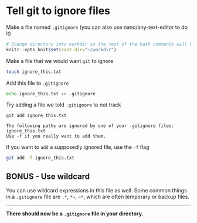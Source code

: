 # Tell git to ignore files
Make a file named `.gitignore` (you can also use nano/any-text-editor to do it)

```r
# Change directory into workdir so the rest of the bash commands will be run in it
knitr::opts_knit$set(root.dir="~/workdir")
```

Make a file that we would want `git` to ignore
```bash
touch ignore_this.txt
```

Add this file to `.gitignore`
```bash
echo ignore_this.txt >> .gitignore
```

Try adding a file we told `.gitignore` to not track

`git add ignore_this.txt`

```
The following paths are ignored by one of your .gitignore files:
ignore_this.txt
Use -f if you really want to add them.
```

If you want to `add` a supposedly ignored file, use the `-f` flag

```bash
git add -f ignore_this.txt
```

## BONUS - Use wildcard
You can use wildcard expressions in this file as well. Some common things in a `.gitignore` file are `.*`, `*~`, `~*`, which are often temporary or backup files.

***
**There should now be a `.gitignore` file in your directory.**